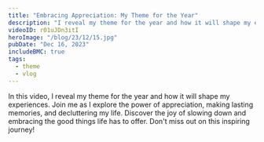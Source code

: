 ```yaml
---
title: "Embracing Appreciation: My Theme for the Year"
description: "I reveal my theme for the year and how it will shape my experiences. Join me as I explore the power of appreciation, making lasting memories, and decluttering my life."
videoID: r01uJDn3itI
heroImage: "/blog/23/12/15.jpg"
pubDate: "Dec 16, 2023"
includeBMC: true
tags:
  - theme
  - vlog
---
```



In this video, I reveal my theme for the year and how it will shape my experiences. Join me as I explore the power of appreciation, making lasting memories, and decluttering my life. Discover the joy of slowing down and embracing the good things life has to offer. Don't miss out on this inspiring journey!

<YouTube id={frontmatter.videoID} />